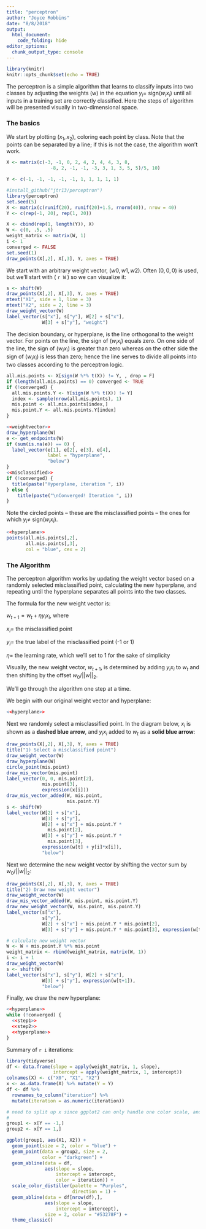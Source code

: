 ```yaml
---
title: "perceptron"
author: "Joyce Robbins"
date: "8/8/2018"
output: 
  html_document:
    code_folding: hide
editor_options: 
  chunk_output_type: console
---
```


```r
library(knitr)
knitr::opts_chunk$set(echo = TRUE)
```

The perceptron is a simple algorithm that learns to classify inputs into two classes by adjusting the weights (w) in the equation $y_i =$ sign$(w_ix_i)$ until all inputs in a training set are correctly classified. Here the steps of algorithm will be presented visually in two-dimensional space.

### The basics

We start by plotting $(x_1, x_2)$, coloring each point by class. Note that the points can be separated by a line; if this is not the case, the algorithm won't work.

```r
X <- matrix(c(-3, -1, 0, 2, 4, 2, 4, 4, 3, 8,
                -8, 2, -1, -1, -3, 3, 1, 3, 5, 5)/5, 10)

Y <- c(-1, -1, -1, -1, -1, 1, 1, 1, 1, 1)
```


```r
#install_github("jtr13/perceptron")
library(perceptron)
set.seed(5)
X <- matrix(c(runif(20), runif(20)+1.5, rnorm(40)), nrow = 40)
Y <- c(rep(-1, 20), rep(1, 20))
```


```r
X <- cbind(rep(1, length(Y)), X)
W <- c(0, .5, .5)
weight_matrix <- matrix(W, 1)
i <- 1
converged <- FALSE
set.seed(1)
draw_points(X[,2], X[,3], Y, axes = TRUE)
```


We start with an arbitrary weight vector, $(w0, w1, w2)$.  Often $(0, 0, 0)$ is used, but we'll start with $($ `r W` $)$ so we can visualize it:

```r
s <- shift(W)
draw_points(X[,2], X[,3], Y, axes = TRUE)
mtext("X1", side = 1, line = 3)
mtext("X2", side = 2, line = 3)
draw_weight_vector(W)
label_vector(s["x"], s["y"], W[2] + s["x"],
             W[3] + s["y"], "weight")
```


The decision boundary, or hyperplane, is the line orthogonal to the weight vector. For points on the line, the sign of $(w_ix_i)$ equals zero. On one side of the line, the sign of $(w_ix_i)$ is greater than zero whereas on the other side the sign of $(w_ix_i)$ is less than zero; hence the line serves to divide all points into two classes according to the perceptron logic.

```r
all.mis.points <- X[sign(W %*% t(X)) != Y, , drop = F]
if (length(all.mis.points) == 0) converged <- TRUE
if (!converged) {
  all.mis.points.Y <- Y[sign(W %*% t(X)) != Y]
  index <- sample(nrow(all.mis.points), 1)
  mis.point <- all.mis.points[index,]
  mis.point.Y <- all.mis.points.Y[index]
}
```


```r
<<weightvector>>
draw_hyperplane(W)
e <- get_endpoints(W)
if (sum(is.na(e)) == 0) {
  label_vector(e[1], e[2], e[3], e[4], 
               label = "hyperplane",
               "below")
}
<<misclassified>>  
if (!converged) {
  title(paste("Hyperplane, iteration ", i))
} else {
    title(paste("\nConverged! Iteration ", i))
}
```


Note the circled points -- these are the misclassified points -- the ones for which $y_i \neq$ sign$(w_ix_i)$.


```r
<<hyperplane>>
points(all.mis.points[,2],
       all.mis.points[,3], 
       col = "blue", cex = 2)
```


### The Algorithm

The perceptron algorithm works by updating the weight vector based on a randomly selected misclassified point, calculating the new hyperplane, and repeating until the hyperplane separates all points into the two classes.

The formula for the new weight vector is:

$w_{t+1} = w_t + \eta y_i x_i$, where  

$x_i =$ the misclassified point  

$y_i =$ the true label of the misclassified point (-1 or 1)  

$\eta =$ the learning rate, which we'll set to 1 for the sake of simplicity

Visually, the new weight vector, $w_{t+1}$, is determined by adding $y_ix_i$ to $w_t$ and then shifting by the offset $w_0/||w||_2$.

We'll go through the algorithm one step at a time.

We begin with our original weight vector and hyperplane:

```r
<<hyperplane>>
```


Next we randomly select a misclassified point. In the diagram below, $x_i$ is shown as a **dashed blue arrow**, and $y_ix_i$ added to $w_t$ as a **solid blue arrow**:


```r
draw_points(X[,2], X[,3], Y, axes = TRUE)
title("1) Select a misclassified point")
draw_weight_vector(W)
draw_hyperplane(W)
circle_point(mis.point)
draw_mis_vector(mis.point)
label_vector(0, 0, mis.point[2],
             mis.point[3],
             expression(x[i]))
draw_mis_vector_added(W, mis.point,
                      mis.point.Y)
s <- shift(W)
label_vector(W[2] + s["x"], 
             W[3] + s["y"],
             W[2] + s["x"] + mis.point.Y *
               mis.point[2],
             W[3] + s["y"] + mis.point.Y *
               mis.point[3],
             expression(w[t] + y[i]*x[i]),
             "below")
```

Next we determine the new weight vector by shifting the vector sum by $w_0/||w||_2$:

```r
draw_points(X[,2], X[,3], Y, axes = TRUE)
title("2) Draw new weight vector")
draw_weight_vector(W)
draw_mis_vector_added(W, mis.point, mis.point.Y)
draw_new_weight_vector(W, mis.point, mis.point.Y)
label_vector(s["x"], 
             s["y"],
             W[2] + s["x"] + mis.point.Y * mis.point[2],
             W[3] + s["y"] + mis.point.Y * mis.point[3], expression(w[t] + y[i]*x[i]), "below")

# calculate new weight vector
W <- W + mis.point.Y %*% mis.point
weight_matrix <- rbind(weight_matrix, matrix(W, 1))
i <- i + 1
draw_weight_vector(W)
s <- shift(W)
label_vector(s["x"], s["y"], W[2] + s["x"],
             W[3] + s["y"], expression(w[t+1]),
             "below")
```

Finally, we draw the new hyperplane:



```r
<<hyperplane>>
while (!converged) {
  <<step1>>
  <<step2>>
  <<hyperplane>>
}    
```

Summary of `r i` iterations:

```r
library(tidyverse)
df <- data.frame(slope = apply(weight_matrix, 1, slope),
                 intercept = apply(weight_matrix, 1, intercept))
colnames(X) <- c("X0", "X1", "X2")
x <- as.data.frame(X) %>% mutate(Y = Y)
df <- df %>% 
  rownames_to_column("iteration") %>%
  mutate(iteration = as.numeric(iteration))

# need to split up x since ggplot2 can only handle one color scale, and I need it for geom_abline
# 
group1 <- x[Y == -1,]
group2 <- x[Y == 1,]

ggplot(group1, aes(X1, X2)) + 
  geom_point(size = 2, color = "blue") +
  geom_point(data = group2, size = 2,
             color = "darkgreen") +
  geom_abline(data = df, 
              aes(slope = slope,
                  intercept = intercept,
                  color = iteration)) +
  scale_color_distiller(palette = "Purples",
                        direction = 1) +
  geom_abline(data = df[nrow(df),],
              aes(slope = slope,
                  intercept = intercept),
              size = 2, color = "#53278F") +
  theme_classic()
```

